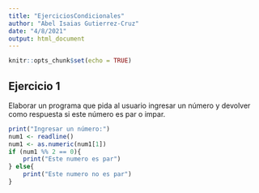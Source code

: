 ```yaml
---
title: "EjerciciosCondicionales"
author: "Abel Isaias Gutierrez-Cruz"
date: "4/8/2021"
output: html_document
---
```


```r
knitr::opts_chunk$set(echo = TRUE)
```

## Ejercicio 1
Elaborar un programa que pida al usuario ingresar un número y devolver como respuesta si este número es par o impar.
```r
print("Ingresar un número:")
num1 <- readline()
num1 <- as.numeric(num1[1])
if (num1 %% 2 == 0){
    print("Este numero es par")
} else{
    print("Este numero no es par")
}
```

